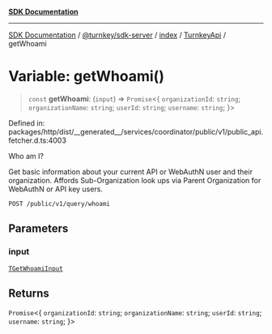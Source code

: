 [**SDK Documentation**](../../../../../../README.mdx)

***

[SDK Documentation](../../../../../../packages.mdx) / [@turnkey/sdk-server](../../../../README.mdx) / [index](../../../README.mdx) / [TurnkeyApi](../README.mdx) / getWhoami

# Variable: getWhoami()

> `const` **getWhoami**: (`input`) => `Promise`\<\{ `organizationId`: `string`; `organizationName`: `string`; `userId`: `string`; `username`: `string`; \}\>

Defined in: packages/http/dist/\_\_generated\_\_/services/coordinator/public/v1/public\_api.fetcher.d.ts:4003

Who am I?

Get basic information about your current API or WebAuthN user and their organization. Affords Sub-Organization look ups via Parent Organization for WebAuthN or API key users.

`POST /public/v1/query/whoami`

## Parameters

### input

[`TGetWhoamiInput`](../type-aliases/TGetWhoamiInput.mdx)

## Returns

`Promise`\<\{ `organizationId`: `string`; `organizationName`: `string`; `userId`: `string`; `username`: `string`; \}\>
